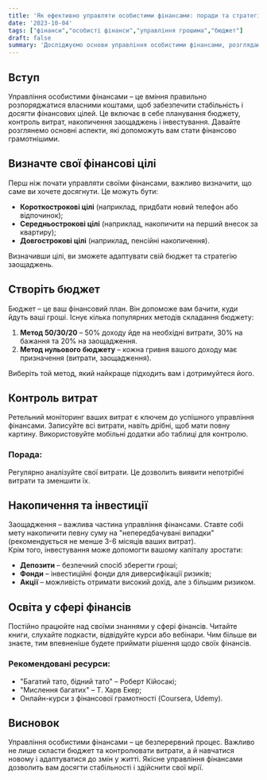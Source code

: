 ```yaml
---
title: 'Як ефективно управляти особистими фінансами: поради та стратегії'
date: '2023-10-04'
tags: ["фінанси","особисті фінанси","управління грошима","бюджет"]
draft: false
summary: 'Досліджуємо основи управління особистими фінансами, розглядаючи ключові принципи і стратегії для оптимізації вашого бюджету.'
---
```


## Вступ
Управління особистими фінансами – це вміння правильно розпоряджатися власними коштами, щоб забезпечити стабільність і досягти фінансових цілей. Це включає в себе планування бюджету, контроль витрат, накопичення заощаджень і інвестування. Давайте розглянемо основні аспекти, які допоможуть вам стати фінансово грамотнішими.

## Визначте свої фінансові цілі
Перш ніж почати управляти своїми фінансами, важливо визначити, що саме ви хочете досягнути. Це можуть бути:
- **Короткострокові цілі** (наприклад, придбати новий телефон або відпочинок);
- **Середньострокові цілі** (наприклад, накопичити на перший внесок за квартиру);
- **Довгострокові цілі** (наприклад, пенсійні накопичення).

Визначивши цілі, ви зможете адаптувати свій бюджет та стратегію заощаджень.

## Створіть бюджет
Бюджет – це ваш фінансовий план. Він допоможе вам бачити, куди йдуть ваші гроші. Існує кілька популярних методів складання бюджету:
1. **Метод 50/30/20** – 50% доходу йде на необхідні витрати, 30% на бажання та 20% на заощадження.
2. **Метод нульового бюджету** – кожна гривня вашого доходу має призначення (витрати, заощадження).

Виберіть той метод, який найкраще підходить вам і дотримуйтеся його.

## Контроль витрат
Ретельний моніторинг ваших витрат є ключем до успішного управління фінансами. Записуйте всі витрати, навіть дрібні, щоб мати повну картину. Використовуйте мобільні додатки або таблиці для контролю.

### Порада:
Регулярно аналізуйте свої витрати. Це дозволить виявити непотрібні витрати та зменшити їх.

## Накопичення та інвестиції
Заощадження – важлива частина управління фінансами. Ставте собі мету накопичити певну суму на "непередбачувані випадки" (рекомендується не менше 3-6 місяців ваших витрат).  
Крім того, інвестування може допомогти вашому капіталу зростати:
- **Депозити** – безпечний спосіб зберегти гроші;
- **Фонди** – інвестиційні фонди для диверсифікації ризиків;
- **Акції** – можливість отримати високий дохід, але з більшим ризиком.

## Освіта у сфері фінансів
Постійно працюйте над своїми знаннями у сфері фінансів. Читайте книги, слухайте подкасти, відвідуйте курси або вебінари. Чим більше ви знаєте, тим впевненіше будете приймати рішення щодо своїх фінансів.

### Рекомендовані ресурси:
- "Багатий тато, бідний тато" – Роберт Кійосакі;
- "Мислення багатих" – Т. Харв Екер;
- Онлайн-курси з фінансової грамотності (Coursera, Udemy).

## Висновок
Управління особистими фінансами – це безперервний процес. Важливо не лише скласти бюджет та контролювати витрати, а й навчатися новому і адаптуватися до змін у житті. Якісне управління фінансами дозволить вам досягти стабільності і здійснити свої мрії.
    